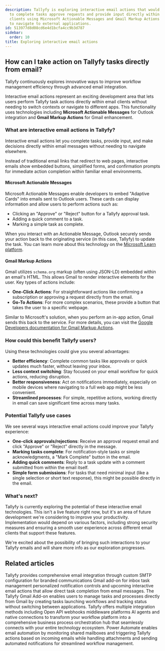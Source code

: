 ```yaml
---
description: Tallyfy is exploring interactive email actions that would allow users
  to complete tasks approve requests and provide input directly within their email
  clients using Microsoft Actionable Messages and Gmail Markup Actions without needing
  to navigate to external applications.
id: 513977d8d08cd6e4d1bcfa4cc9b3d787
sidebar:
  order: 10
title: Exploring interactive email actions
---
```


## How can I take action on Tallyfy tasks directly from email?

Tallyfy continuously explores innovative ways to improve workflow management efficiency through advanced email integration.

Interactive email actions represent an exciting development area that lets users perform Tallyfy task actions directly within email clients without needing to switch contexts or navigate to different apps. This functionality uses technologies including **Microsoft Actionable Messages** for Outlook integration and **Gmail Markup Actions** for Gmail enhancement.

### What are interactive email actions in Tallyfy?

Interactive email actions let you complete tasks, provide input, and make decisions directly within email messages without needing to navigate elsewhere.

Instead of traditional email links that redirect to web pages, interactive emails show embedded buttons, simplified forms, and confirmation prompts for immediate action completion within familiar email environments.

#### Microsoft Actionable Messages

Microsoft Actionable Messages enable developers to embed "Adaptive Cards" into emails sent to Outlook users. These cards can display information and allow users to perform actions such as:
*   Clicking an "Approve" or "Reject" button for a Tallyfy approval task.
*   Adding a quick comment to a task.
*   Marking a simple task as complete.

When you interact with an Actionable Message, Outlook securely sends your action back to the originating service (in this case, Tallyfy) to update the task. You can learn more about this technology on the [Microsoft Learn platform](https://learn.microsoft.com/en-us/outlook/actionable-messages/).

#### Gmail Markup Actions

Gmail utilizes `schema.org` markup (often using JSON-LD) embedded within an email's HTML. This allows Gmail to render interactive elements for the user. Key types of actions include:
*   **One-Click Actions**: For straightforward actions like confirming a subscription or approving a request directly from the email.
*   **Go-To Actions**: For more complex scenarios, these provide a button that takes the user to a specific webpage.

Similar to Microsoft's solution, when you perform an in-app action, Gmail sends this back to the service. For more details, you can visit the [Google Developers documentation for Gmail Markup Actions](https://developers.google.com/workspace/gmail/markup/actions/actions-overview).

### How could this benefit Tallyfy users?

Using these technologies could give you several advantages:

*   **Better efficiency**: Complete common tasks like approvals or quick updates much faster, without leaving your inbox.
*   **Less context switching**: Stay focused on your email workflow for quick actions, reducing disruption.
*   **Better responsiveness**: Act on notifications immediately, especially on mobile devices where navigating to a full web app might be less convenient.
*   **Streamlined processes**: For simple, repetitive actions, working directly in email can save significant time across many tasks.

### Potential Tallyfy use cases

We see several ways interactive email actions could improve your Tallyfy experience:

*   **One-click approvals/rejections**: Receive an approval request email and click "Approve" or "Reject" directly in the message.
*   **Marking tasks complete**: For notification-style tasks or simple acknowledgments, a "Mark Complete" button in the email.
*   **Adding quick comments**: Reply to a task update with a comment submitted from within the email itself.
*   **Simple form submissions**: For tasks that need minimal input (like a single selection or short text response), this might be possible directly in the email.

### What's next?

Tallyfy is currently exploring the potential of these interactive email technologies. This isn't a live feature right now, but it's an area of future development we're considering to improve your productivity. Implementation would depend on various factors, including strong security measures and ensuring a smooth user experience across different email clients that support these features.

We're excited about the possibility of bringing such interactions to your Tallyfy emails and will share more info as our exploration progresses.


## Related articles
<CardGrid>
<LinkTitleCard header="<b>Integrations > Email and SMTP</b>" href="/products/pro/integrations/email/" > Tallyfy provides comprehensive email integration through custom SMTP configuration for branded communications Gmail add-on for inbox task management personalized notification controls and upcoming interactive email actions that allow direct task completion from email messages. </LinkTitleCard>
<LinkTitleCard header="<b>Email > Gmail add-on</b>" href="/products/pro/integrations/email/how-can-i-manage-my-tasks-with-tallyfys-gmail-add-on/" > The Tallyfy Gmail Add-on enables users to manage tasks and processes directly from Gmail by creating tasks launching workflows and tracking status without switching between applications. </LinkTitleCard>
<LinkTitleCard header="<b>Pro > Integrations</b>" href="/products/pro/integrations/" > Tallyfy offers multiple integration methods including Open API webhooks middleware platforms AI agents and native connections to transform your workflow platform into a comprehensive business process orchestration hub that seamlessly connects with your entire technology ecosystem. </LinkTitleCard>
<LinkTitleCard header="<b>Power Automate > Working with email automation in Power Automate</b>" href="/products/pro/integrations/middleware/power-automate/working-with-email-automation-in-power-automate/" > Power Automate enables email automation by monitoring shared mailboxes and triggering Tallyfy actions based on incoming emails while handling attachments and sending automated notifications for streamlined workflow management. </LinkTitleCard>
</CardGrid>